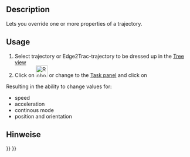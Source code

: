 <languages/>
{{Docnav
|[[Robot_Edge2Trac|Create a trajectory out of edges]]
|[[Robot_TrajectoryCompound|Trajectory compound]]
|[[Robot_Workbench|Robot]]
|IconL=Robot_Edge2Trac.svg
|IconR=Robot_TrajectoryCompound.svg
|IconC=Workbench_Robot.svg
}}

{{GuiCommand/de
|Name=Robot TrajectoryDressUp
|Name/de=Robot TrajectoryDressUp
|MenuLocation=Robot → TrajectoryDressUp
|Workbenches=[[Robot_Workbench/de|Robot]]
}}

==Description==
Lets you override one or more properties of a trajectory.


==Usage==
# Select trajectory or Edge2Trac-trajectory to be dressed up in the [[Tree_view|Tree view]]
# Click on [[Image:Robot_TrajectoryDressUp.svg|32px]] or change to the [[Task_panel|Task panel]] and click on {{KEY| [[Image:Robot_TrajectoryDressUp.svg|32px]] Dress-up trajectory}}

Resulting in the ability to change values for:
* speed
* acceleration
* continous mode
* position and orientation


<span id="Notes"></span>
==Hinweise==


{{Docnav
|[[Robot_Edge2Trac|Create a trajectory out of edges]]
|[[Robot_TrajectoryCompound|Trajectory compound]]
|[[Robot_Workbench|Robot]]
|IconL=Robot_Edge2Trac.svg
|IconR=Robot_TrajectoryCompound.svg
|IconC=Workbench_Robot.svg
}}

{{Robot_Tools_navi{{#translation:}}}}
{{Userdocnavi{{#translation:}}}}
{{clear}}